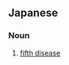 ==Japanese==
{{ja-kanjitab|りん|ご|びょう|yomi=o}}

===Noun===
{{ja-noun|りんごびょう}}

# {{lb|ja|disease|sort=りんごびょう}} [[fifth disease]]